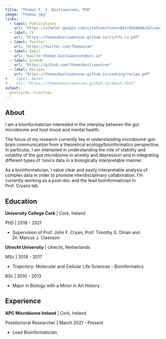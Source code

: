 ```yaml
---
title: "Thomaz F. S. Bastiaanssen, PhD"
image: "thomaz.jpg"
links:
  - label: Publications
    url: "https://scholar.google.com/citations?user=QktcRXUAAAAJ&hl=en"
  - label: CV
    url: "https://thomazbastiaanssen.github.io/cv/tfs_cv.pdf"
  - label: Twitter
    url: "https://twitter.com/Thomazsan"
  - label: Email
    url: "mailto:thomaz.bastiaanssen@ucc.ie"
  - label: GitHub
    url: "https://github.com/thomazbastiaanssen"
  - label: Recipes
    url: "https://thomazbastiaanssen.github.io/cooking/recipe.pdf"
#  - label: Notes
#    url: "https://thomazbastiaanssen.github.io/about.html"
output:
  postcards::trestles
---
```



## About

I am a bioinformatician interested in the interplay between the gut microbiome and host mood and mental health. 

The focus of my research currently lies in understanding microbiome-gut-brain communication from a theoretical ecology/bioinformatics perspective. In particular, I am interested in understanding the role of stability and volatility of the gut microbiome in anxiety and depression and in integrating different types of ‘omics data in a biologically interpretable manner. 

As a bioinformatician, I value clear and easily interpretable analysis of complex data in order to promote interdisciplinary collaboration.
I'm currently working as a post-doc and the lead bioinformatician in Prof. Cryans lab. 

## Education

**University College Cork** | Cork, Ireland

PhD | 2018 - 2021

* Supervision of Prof. John F. Cryan, Prof. Timothy G. Dinan and Dr. Marcus J. Claesson

**Utrecht University** | Utrecht, Netherlands

MSc | 2014 - 2017

* Trajectory: Molecular and Cellular Life Sciences - Bioinformatics

BSc | 2010 - 2013 

* Major in Biology with a Minor in Art History

## Experience

**APC Microbiome Ireland** | Cork, Ireland

Postdoctoral Researcher | March 2021 - Present

* Lead Bioinformatician
